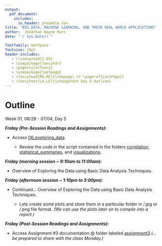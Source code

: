 ---
output: 
  pdf_document:
    includes:
      in_header: preamble.tex
title: "BIG DATA, MACHINE LEARNING, AND THEIR REAL WORLD APPLICATIONS"
author:  Jonathan Wayne Korn
date: "`r Sys.Date()`"

fontfamily: mathpazo
fontsize: 10pt
header-includes:
   - \linespread{1.05}
   - \usepackage{fancyhdr}
   - \pagestyle{fancy}
   - \usepackage{lastpage}
   - \fancyhead[RO,RE]{\thepage\ of \pageref{LastPage}}
   - \fancyfoot[LO,LE]{\changefont Day 5 Outline}
---
\newcommand{\changefont}{%
    \fontsize{8}{8}\selectfont
}
\addtolength{\headheight}{1.0cm} 
\pagestyle{fancyplain} 
\rhead{\thepage\ of \pageref{LastPage}}
\lhead{\includegraphics[height=1.2cm]{C:/Users/Jonathan Korn/Desktop/cu_hsp-learning/syllabus/logo}} 
\renewcommand{\headrulewidth}{0pt} 
\renewcommand{\footrulewidth}{0.4pt}
\renewcommand{\headrulewidth}{0.4pt}
\fancyfoot[C]{} 
# Outline 

Week 01, 06/28 - 07/04, Day 5


**_Friday *(Pre-Session Readings and Assignments)*:_**

- Access [06_exploring_data](https://github.com/jkorn81/cu-hsp-learning/tree/main/06_explore_data). 
    
    - Review the code in the script contained in the folders [correlation](https://github.com/jkorn81/cu-hsp-learning/tree/main/06_explore_data/correlation), [statistical_summaries](https://github.com/jkorn81/cu-hsp-learning/tree/main/06_explore_data/statistical_summaries), and [visualizations](https://github.com/jkorn81/cu-hsp-learning/tree/main/06_explore_data/visualizations). 

**_Friday *(morning session ~ 9:10am to 11:00am)*:_** 

- Overview of Exploring the Data using Basic Data Analysis Techniques.

**_Friday *(afternoon session ~ 1:10pm to 3:00pm)*:_** 

- Continued... Overview of Exploring the Data using Basic Data Analysis Techniques.

    - Lets create some plots and store them in a particular folder in /.jpg or /.png file format. *(We can use the plots later on to compile into a report.)* 

**_Friday *(Post-Session Readings and Assignments)*:_**

- Access Assignment #3 documentation @ folder labeled [assignment3](https://github.com/jkorn81/cu-hsp-learning/tree/main/assignments) *(... be prepared to share with the class Monday.)*
